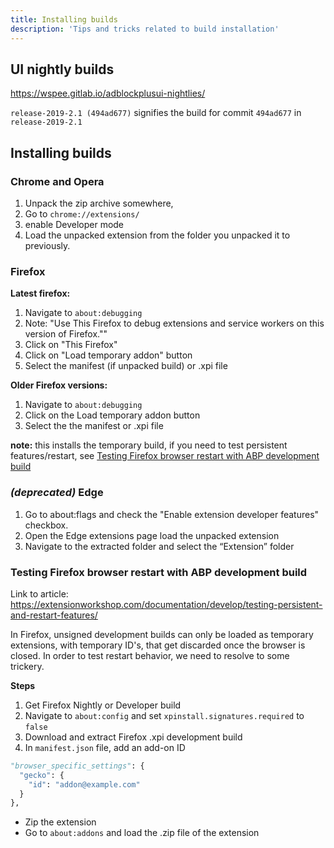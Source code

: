 ```yaml
---
title: Installing builds
description: 'Tips and tricks related to build installation'
---
```


## UI nightly builds

https://wspee.gitlab.io/adblockplusui-nightlies/

`release-2019-2.1 (494ad677)` signifies the build for commit `494ad677` in `release-2019-2.1`

## Installing builds

### Chrome and Opera

1. Unpack the zip archive somewhere,
1. Go to `chrome://extensions/`
1. enable Developer mode 
1. Load the unpacked extension from the folder you unpacked it to previously.

### Firefox

**Latest firefox:**

1. Navigate to `about:debugging`
1. Note: "Use This Firefox to debug extensions and service workers on this version of Firefox.""
1. Click on "This Firefox"
1. Click on "Load temporary addon" button
1. Select the manifest (if unpacked build) or .xpi file

**Older Firefox versions:**

1. Navigate to `about:debugging`
1. Click on the Load temporary addon button
1. Select the the manifest or .xpi file

**note:** this installs the temporary build, if you need to test persistent features/restart, see [Testing Firefox browser restart with ABP development build](#Testing-Firefox-browser-restart-with-ABP-development-build)

### *(deprecated)* Edge

1. Go to about:flags and check the "Enable extension developer features" checkbox.
1. Open the Edge extensions page load the unpacked extension
1. Navigate to the extracted folder and select the “Extension” folder


### Testing Firefox browser restart with ABP development build

Link to article: https://extensionworkshop.com/documentation/develop/testing-persistent-and-restart-features/

In Firefox, unsigned development builds can only be loaded as temporary extensions, with temporary ID's, that get discarded once the browser is closed. In order to test restart behavior, we need to resolve to some trickery.

**Steps**
1. Get Firefox Nightly or Developer build
1. Navigate to `about:config` and set `xpinstall.signatures.required` to `false`
1. Download and extract Firefox .xpi development build
1. In `manifest.json` file, add an add-on ID
```python
"browser_specific_settings": {
  "gecko": {
    "id": "addon@example.com"
  }
},
```
* Zip the extension
* Go to `about:addons` and load the .zip file of the extension
